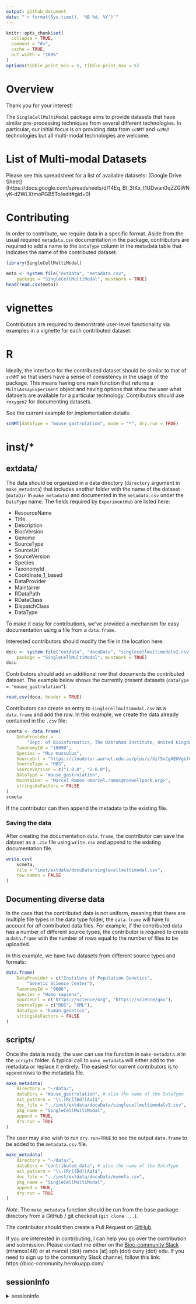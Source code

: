 ```yaml
---
output: github_document
date: "`r format(Sys.time(), '%B %d, %Y')`"
---
```


```r
knitr::opts_chunk$set(
  collapse = TRUE,
  comment = "#>",
  cache = TRUE,
  out.width = "100%"
)
options(tibble.print_min = 5, tibble.print_max = 5)
```

# Overview

Thank you for your interest!

The `SingleCellMultiModal` package aims to provide datasets that have similar
pre-processing techniques from several different technologies. In particular,
our initial focus is on providing data from `scNMT` and `scM&T` technologies
but all multi-modal technologies are welcome.

# List of Multi-modal Datasets

Please see this spreadsheet for a list of available datasets:
[Google Drive Sheet] (https://docs.google.com/spreadsheets/d/14Eq_Bt_3tKx_t1UDwan0qZZGWNyK-d2WLXtmoPGB5To/edit#gid=0)

# Contributing

In order to contribute, we require data in a specific format.
Aside from the usual required `metadata.csv` documentation in
the package, contributors are required to add a name to the
`DataType` column in the metadata table that indicates the name of the
contributed dataset.

```r
library(SingleCellMultiModal)
```

```r
meta <- system.file("extdata", "metadata.csv",
    package = "SingleCellMultiModal", mustWork = TRUE)
head(read.csv(meta))
```

# vignettes

Contributors are required to demonstrate user-level functionality via
examples in a vignette for each contributed dataset.

# R

Ideally, the interface for the contributed dataset should be similar to that
of `scNMT` so that users have a sense of consistency in the usage of the
package. This means having one main function that returns a
`MultiAssayExperiment` object and having options that show the user what
datasets are available for a particular technology. Contributors should use
`roxygen2` for documenting datasets.

See the current example for implementation details:

```r
scNMT(dataType = "mouse_gastrulation", mode = "*", dry.run = TRUE)
```

# inst/*

## extdata/

The data should be organized in a data directory (`directory` argument in
`make_metadata`) that includes another folder with the name of the dataset
(`dataDir` in `make_metadata`) and documented in the `metadata.csv` under the
`DataType` name. The fields required by `ExperimentHub` are listed here:

* ResourceName
* Title
* Description
* BiocVersion
* Genome
* SourceType
* SourceUrl
* SourceVersion
* Species
* TaxonomyId
* Coordinate_1_based
* DataProvider
* Maintainer
* RDataPath
* RDataClass
* DispatchClass
* DataType

To make it easy for contributions, we've provided a mechanism for easy
documentation using a file from a `data.frame`.

Interested contributors should modify the file in the location here:

```r
docu <- system.file("extdata", "docuData", "singlecellmultimodalv2.csv",
    package = "SingleCellMultiModal", mustWork = TRUE)
docu
```

Contributors should add an additional row that documents the contributed
dataset. The example below shows the currently present datasets
(`dataType = "mouse_gastrulation"`):

```r
read.csv(docu, header = TRUE)
```

Contributors can create an entry to `singlecellmultimodal.csv` as a
`data.frame` and add the row. In this example, we create the data already
contained in the `.csv` file:

```r
scmeta <- data.frame(
    DataProvider =
        "Dept. of Bioinformatics, The Babraham Institute, United Kingdom",
    TaxonomyId = "10090",
    Species = "Mus musculus",
    SourceUrl = "https://cloudstor.aarnet.edu.au/plus/s/Xzf5vCgAEUVgbfQ",
    SourceType = "RDS",
    SourceVersion = c("1.0.0", "2.0.0"),
    DataType = "mouse_gastrulation",
    Maintainer = "Marcel Ramos <marcel.ramos@roswellpark.org>",
    stringsAsFactors = FALSE
)
scmeta
```

If the contributor can then append the metadata to the existing file.

### Saving the data

After creating the documentation `data.frame`, the contributor can save the
dataset as a `.csv` file using `write.csv` and append to the existing
documentation file.

```r
write.csv(
    scmeta,
    file = "inst/extdata/docuData/singlecellmultimodal.csv",
    row.names = FALSE
)
```

## Documenting diverse data

In the case that the contributed data is not uniform, meaning that there are
multiple file types in the data type folder, the `data.frame` will have to
account for _all_ contributed data files.
For example, if the contributed data has a number of different source types,
the contributor is required to create a `data.frame` with the number of rows
equal to the number of files to be uploaded.

In this example, we have two datasets from different source types and formats:

```r
data.frame(
    DataProvider = c("Institute of Population Genetics",
        "Genetic Science Center"),
    TaxonomyId = "9606",
    Species = "Homo sapiens",
    SourceUrl = c("https://science/org", "https://science/gov"),
    SourceType = c("RDS", "XML"),
    dataType = "human_genetics",
    stringsAsFactors = FALSE
)
```

## scripts/

Once the data is ready, the user can use the function in `make-metadata.R`
in the `scripts` folder.  A typical call to `make_metadata` will either add to
the metadata or replace it entirely. The easiest for current contributors is to
`append` rows to the metadata file.

```r
make_metadata(
    directory = "~/data/",
    dataDirs = "mouse_gastrulation", # also the name of the DataType
    ext_pattern = "\\.[Rr][Dd][Aa]$",
    doc_file = "../inst/extdata/docuData/singlecellmultimodalv3.csv",
    pkg_name = "SingleCellMultiModal",
    append = TRUE,
    dry.run = TRUE
)
```

The user may also wish to run `dry.run=TRUE` to see the output `data.frame`
to be added to the `metadata.csv` file.

```r
make_metadata(
    directory = "~/data/",
    dataDirs = "contributed_data", # also the name of the DataType
    ext_pattern = "\\.[Rr][Dd][Aa]$",
    doc_file = "../inst/extdata/docuData/mymeta.csv",
    pkg_name = "SingleCellMultiModal",
    append = TRUE,
    dry.run = TRUE
)
```

_Note_. The `make_metadata` function should be run from the base package
directory from a GitHub / git checkout (`git clone ...`).

The contributor should then create a Pull Request on [GitHub][].

[GitHub]: https://github.com/waldronlab/SingleCellMultiModal/pulls

If you are interested in contributing, I can help you go over the contribution
and submission. Please contact me either on the [Bioc-community Slack][]
(mramos148) or at marcel {dot} ramos [at] sph (dot) cuny (dot) edu.
If you need to sign up to the community Slack channel, follow this link:
https://bioc-community.herokuapp.com/

[Bioc-community Slack]: https://community-bioc.slack.com

## sessionInfo

<details>
  <summary> sessionInfo </summary>

```r
sessionInfo()
```

</details>
